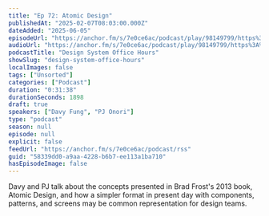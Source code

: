 ```yaml
---
title: "Ep 72: Atomic Design"
publishedAt: "2025-02-07T08:03:00.000Z"
dateAdded: "2025-06-05"
episodeUrl: "https://anchor.fm/s/7e0ce6ac/podcast/play/98149799/https%3A%2F%2Fd3ctxlq1ktw2nl.cloudfront.net%2Fstaging%2F2025-1-7%2F055ecad6-e553-2b79-fc53-6fd207686271.mp3"
audioUrl: "https://anchor.fm/s/7e0ce6ac/podcast/play/98149799/https%3A%2F%2Fd3ctxlq1ktw2nl.cloudfront.net%2Fstaging%2F2025-1-7%2F055ecad6-e553-2b79-fc53-6fd207686271.mp3"
podcastTitle: "Design System Office Hours"
showSlug: "design-system-office-hours"
localImages: false
tags: ["Unsorted"]
categories: ["Podcast"]
duration: "0:31:38"
durationSeconds: 1898
draft: true
speakers: ["Davy Fung", "PJ Onori"]
type: "podcast"
season: null
episode: null
explicit: false
feedUrl: "https://anchor.fm/s/7e0ce6ac/podcast/rss"
guid: "58339dd0-a9aa-4228-b6b7-ee113a1ba710"
hasEpisodeImage: false
---
```

Davy and PJ talk about the concepts presented in Brad Frost's 2013 book, Atomic Design, and how a simpler format in present day with components, patterns, and screens may be common representation for design teams.
